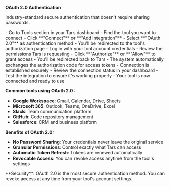 **OAuth 2.0 Authentication**

Industry-standard secure authentication that doesn't require sharing passwords.

<Steps>
<Step title="Initiate OAuth flow">
  - Go to Tools section in your Tars dashboard
  - Find the tool you want to connect
  - Click **"Connect"** or **"Add Integration"**
  - Select **"OAuth 2.0"** as authentication method
</Step>

<Step title="Authorize access">
  - You'll be redirected to the tool's authorization page
  - Log in with your tool account credentials
  - Review the permissions Tars is requesting
  - Click **"Authorize"** or **"Allow"** to grant access
</Step>

<Step title="Complete authorization">
  - You'll be redirected back to Tars
  - The system automatically exchanges the authorization code for access tokens
  - Connection is established securely
</Step>

<Step title="Verify connection">
  - Review the connection status in your dashboard
  - Test the integration to ensure it's working properly
  - Your tool is now connected and ready to use
</Step>
</Steps>

**Common tools using OAuth 2.0:**
- **Google Workspace**: Gmail, Calendar, Drive, Sheets
- **Microsoft 365**: Outlook, Teams, OneDrive, Excel
- **Slack**: Team communication platform
- **GitHub**: Code repository management
- **Salesforce**: CRM and business platform

**Benefits of OAuth 2.0:**
- **No Password Sharing**: Your credentials never leave the original service
- **Granular Permissions**: Control exactly what Tars can access
- **Automatic Token Refresh**: Tokens are renewed automatically
- **Revocable Access**: You can revoke access anytime from the tool's settings

<Note>
**Security**: OAuth 2.0 is the most secure authentication method. You can revoke access at any time from your tool's account settings.
</Note>
